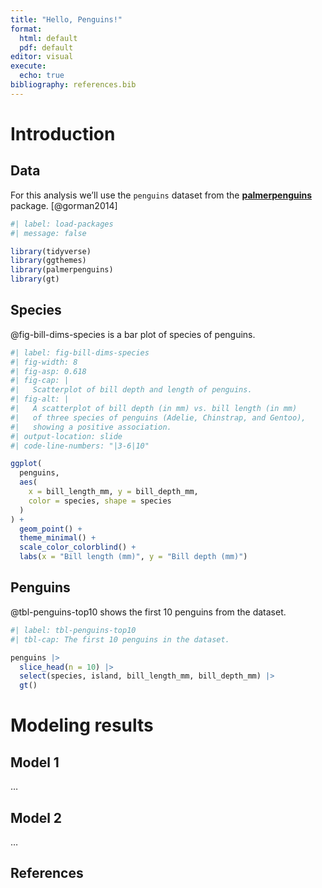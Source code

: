 ```yaml
---
title: "Hello, Penguins!"
format: 
  html: default
  pdf: default
editor: visual
execute: 
  echo: true
bibliography: references.bib
---
```


# Introduction

## Data

For this analysis we'll use the `penguins` dataset from the [**palmerpenguins**](https://allisonhorst.github.io/palmerpenguins) package.
[@gorman2014]

```r
#| label: load-packages
#| message: false

library(tidyverse)
library(ggthemes)
library(palmerpenguins)
library(gt)
```

## Species

@fig-bill-dims-species is a bar plot of species of penguins.

```r
#| label: fig-bill-dims-species
#| fig-width: 8
#| fig-asp: 0.618
#| fig-cap: |
#|   Scatterplot of bill depth and length of penguins.
#| fig-alt: |
#|   A scatterplot of bill depth (in mm) vs. bill length (in mm) 
#|   of three species of penguins (Adelie, Chinstrap, and Gentoo), 
#|   showing a positive association.
#| output-location: slide
#| code-line-numbers: "|3-6|10"

ggplot(
  penguins,
  aes(
    x = bill_length_mm, y = bill_depth_mm,
    color = species, shape = species
  )
) +
  geom_point() +
  theme_minimal() +
  scale_color_colorblind() +
  labs(x = "Bill length (mm)", y = "Bill depth (mm)")
```

## Penguins

@tbl-penguins-top10 shows the first 10 penguins from the dataset.

```r
#| label: tbl-penguins-top10
#| tbl-cap: The first 10 penguins in the dataset.

penguins |>
  slice_head(n = 10) |>
  select(species, island, bill_length_mm, bill_depth_mm) |>
  gt()
```

# Modeling results

## Model 1

...

## Model 2

...

## References

